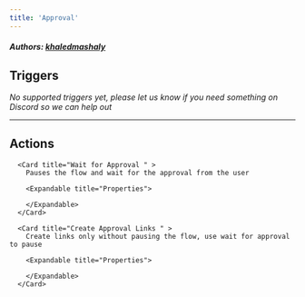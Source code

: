 ```yaml
---
title: 'Approval'
---
```


##### Authors: [khaledmashaly](https://github.com/khaledmashaly)


## Triggers

*No supported triggers yet, please let us know if you need something on Discord so we can help out* 


---

## Actions


      <Card title="Wait for Approval " >
        Pauses the flow and wait for the approval from the user

        <Expandable title="Properties">
            
        </Expandable>
      </Card>
  
      <Card title="Create Approval Links " >
        Create links only without pausing the flow, use wait for approval to pause

        <Expandable title="Properties">
            
        </Expandable>
      </Card>
  
